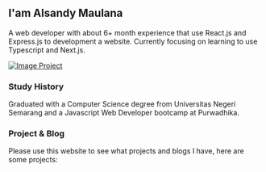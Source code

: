## I'am Alsandy Maulana

A web developer with about 6+ month experience that use React.js and
Express.js to development a website. Currently focusing on learning to
use Typescript and Next.js.

[![Image Project](/profile-image.png)](/profile-image.png)

### Study History

Graduated with a Computer Science degree from Universitas Negeri
Semarang and a Javascript Web Developer bootcamp at Purwadhika.

### Project & Blog

Please use this website to <a>see</a> what projects and blogs I have,
here are some projects:
